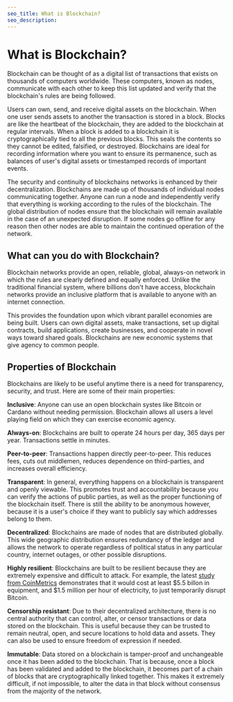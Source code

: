 ```yaml
---
seo_title: What is Blockchain?
seo_description:
---
```


# What is Blockchain?
Blockchain can be thought of as a digital list of transactions that exists on thousands of computers worldwide. These computers, known as nodes, communicate with each other to keep this list updated and verify that the blockchain's rules are being followed.

Users can own, send, and receive digital assets on the blockchain. When one user sends assets to another the transaction is stored in a block. Blocks are like the heartbeat of the blockchain, they are added to the blockchain at regular intervals. When a block is added to a blockchain it is cryptographically tied to all the previous blocks. This seals the contents so they cannot be edited, falsified, or destroyed. Blockchains are ideal for recording information where you want to ensure its permanence, such as balances of user's digital assets or timestamped records of important events. 

The security and continuity of blockchains networks is enhanced by their decentralization. Blockchains are made up of thousands of individual nodes communicating together. Anyone can run a node and independently verify that everything is working according to the rules of the blockchain. The global distribution of nodes ensure that the blockchain will remain available in the case of an unexpected disruption. If some nodes go offline for any reason then other nodes are able to maintain the continued operation of the network. 

## What can you do with Blockchain? 
Blockchain networks provide an open, reliable, global, always-on network in which the rules are clearly defined and equally enforced. Unlike the traditional financial system, where billions don't have access, blockchain networks provide an inclusive platform that is available to anyone with an internet connection. 

This provides the foundation upon which vibrant parallel economies are being built. Users can own digital assets, make transactions, set up digital contracts, build applications, create businesses, and cooperate in novel ways toward shared goals. Blockchains are new economic systems that give agency to common people. 

## Properties of Blockchain
Blockchains are likely to be useful anytime there is a need for transparency, security, and trust. Here are some of their main properties:

**Inclusive**: Anyone can use an open blockchain systes like Bitcoin or Cardano without needing permission. Blockchain allows all users a level playing field on which they can exercise economic agency. 

**Always-on**: Blockchains are built to operate 24 hours per day, 365 days per year. Transactions settle in minutes. 

**Peer-to-peer**: Transactions happen directly peer-to-peer. This reduces fees, cuts out middlemen, reduces dependence on third-parties, and increases overall efficiency. 

**Transparent**: In general, everything happens on a blockchain is transparent and openly viewable. This promotes trust and accountability because you can verify the actions of public parties, as well as the proper functioning of the blockchain itself. There is still the ability to be anonymous however, because it is a user's choice if they want to publicly say which addresses belong to them. 

**Decentralized**: Blockchains are made of nodes that are distributed globally. This wide geographic distribution ensures redundancy of the ledger and allows the network to operate regardless of political status in any particular country, internet outages, or other possible disruptions. 

**Highly resilient**: Blockchains are built to be resilient because they are extremely expensive and difficult to attack. For example, the latest [study from CoinMetrics](https://deliverypdf.ssrn.com/delivery.php?ID=426022009020028078025124126082084023037021070063025049029099080109000094068091012099009033049061045022049089119115099126118067042034044050085100117070118127080127108039042048113090065098031123123124000114114126114096105088007114113127121101120088124127&EXT=pdf&INDEX=TRUEa) demonstrates that it would cost at least $5.5 billon in equipment, and $1.5 million per hour of electricity, to just temporarily disrupt Bitcoin.

**Censorship resistant**: Due to their decentralized architecture, there is no central authority that can control, alter, or censor transactions or data stored on the blockchain. This is useful because they can be trusted to remain neutral, open, and secure locations to hold data and assets. They can also be used to ensure freedom of expression if needed. 

**Immutable**: Data stored on a blockchain is tamper-proof and unchangeable once it has been added to the blockchain. That is because, once a block has been validated and added to the blockchain, it becomes part of a chain of blocks that are cryptographically linked together. This makes it extremely difficult, if not impossible, to alter the data in that block without consensus from the majority of the network.

